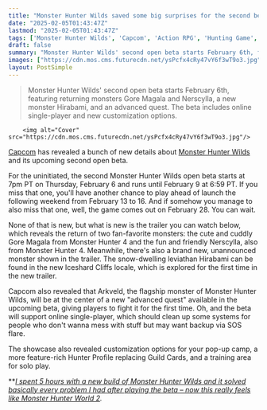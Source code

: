 ```yaml
---
title: "Monster Hunter Wilds saved some big surprises for the second beta: 'online single player,' Gore Magala, a new monster, and photo mode"
date: "2025-02-05T01:43:47Z"
lastmod: "2025-02-05T01:43:47Z"
tags: ['Monster Hunter Wilds', 'Capcom', 'Action RPG', 'Hunting Game', 'Open Beta', 'PS5', 'Xbox Series X', 'PC']
draft: false
summary: "Monster Hunter Wilds' second open beta starts February 6th, featuring returning monsters Gore Magala and Nerscylla, a new monster Hirabami, and an advanced quest.  The beta includes online single-player and new customization options."
images: ["https://cdn.mos.cms.futurecdn.net/ysPcfx4cRy47vY6f3wT9o3.jpg"]
layout: PostSimple
---
```

> Monster Hunter Wilds' second open beta starts February 6th, featuring returning monsters Gore Magala and Nerscylla, a new monster Hirabami, and an advanced quest.  The beta includes online single-player and new customization options.


        <img alt="Cover" src="https://cdn.mos.cms.futurecdn.net/ysPcfx4cRy47vY6f3wT9o3.jpg"/>
        
[Capcom](https://www.gamesradar.com/tag/capcom/) has revealed a bunch of new details about [Monster Hunter Wilds](https://www.gamesradar.com/games/monster-hunter/monster-hunter-wilds-guide/) and its upcoming second open beta.

For the uninitiated, the second Monster Hunter Wilds open beta starts at 7pm PT on Thursday, February 6 and runs until February 9 at 6:59 PT. If you miss that one, you'll have another chance to play ahead of launch the following weekend from February 13 to 16. And if somehow you manage to also miss that one, well, the game comes out on February 28. You can wait.

None of that is new, but what is new is the trailer you can watch below, which reveals the return of two fan-favorite monsters: the cute and cuddly Gore Magala from Monster Hunter 4 and the fun and friendly Nerscylla, also from Monster Hunter 4. Meanwhile, there's also a brand new, unannounced monster shown in the trailer. The snow-dwelling leviathan Hirabami can be found in the new Iceshard Cliffs locale, which is explored for the first time in the new trailer.

Capcom also revealed that Arkveld, the flagship monster of Monster Hunter Wilds, will be at the center of a new "advanced quest" available in the upcoming beta, giving players to fight it for the first time. Oh, and the beta will support online single-player, which should clean up some systems for people who don't wanna mess with stuff but may want backup via SOS flare.

The showcase also revealed customization options for your pop-up camp, a more feature-rich Hunter Profile replacing Guild Cards, and a training area for solo play.

**[<em>I spent 5 hours with a new build of Monster Hunter Wilds and it solved basically every problem I had after playing the beta – now this really feels like Monster Hunter World 2</em>](https://www.gamesradar.com/games/monster-hunter/i-spent-5-hours-with-a-new-build-of-monster-hunter-wilds-and-it-solved-basically-every-problem-i-had-after-playing-the-beta-now-this-really-feels-like-monster-hunter-world-2/)*.*
        